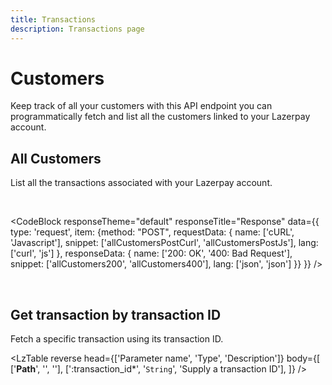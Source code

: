 ```yaml
---
title: Transactions
description: Transactions page
---
```


# Customers

Keep track of all your customers with this API endpoint you can programmatically fetch and list all the customers linked to your Lazerpay account.

## All Customers

List all the transactions associated with your Lazerpay account. 

<br />

<CodeBlock
    responseTheme="default"
    responseTitle="Response"
    data={{
        type: 'request',
        item: {method: "POST", requestData: {
            name: ['cURL', 'Javascript'], 
            snippet: ['allCustomersPostCurl', 'allCustomersPostJs'], 
            lang: ['curl', 'js']
        }, 
        responseData: {
            name: ['200: OK', '400: Bad Request'], 
            snippet: ['allCustomers200', 'allCustomers400'], 
            lang: ['json', 'json']
        }} 
    }}
/>

<br />

## Get transaction by transaction ID

Fetch a specific transaction using its transaction ID.

<LzTable reverse head={['Parameter name', 'Type', 'Description']} body={[
    ['<strong>Path</strong>', '', ''],
    [':transaction_id*', '<code>String</code>', 'Supply a transaction ID'],
]} />

<br />
<CodeBlock
    responseTheme="default"
    responseTitle="Response"
    data={{
        type: 'request',
        item: {method: "POST", requestData: {
            name: ['cURL', 'Javascript'], 
            snippet: ['getCustomerPostCurl', 'getCustomerPostJs'], 
            lang: ['curl', 'js']
        }, 
        responseData: {
            name: ['200: OK', '400: Bad Request'], 
            snippet: ['getCustomer200', 'getCustomer400'], 
            lang: ['json', 'json']
        }} 
    }}
/>